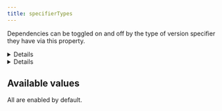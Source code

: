 ```yaml
---
title: specifierTypes
---
```



Dependencies can be toggled on and off by the type of version specifier they have via this property.

<Details title="Example: Only include `latest` and `workspace-protocol`">

**Only** `*` and `workspace:*`, `workspace:~` etc will be inspected:

```json title=".syncpackrc"
{
  "specifierTypes": ["latest", "workspace-protocol"]
}
```

</Details>

<Details title="Example: Exclude `file`">

Everything **except** specifiers of the format `file:path/to/package.tgz` will be inspected:

```json title=".syncpackrc"
{
  "specifierTypes": ["!file"]
}
```

</Details>

## Available values

All are enabled by default.

<SpecifierTypes />
